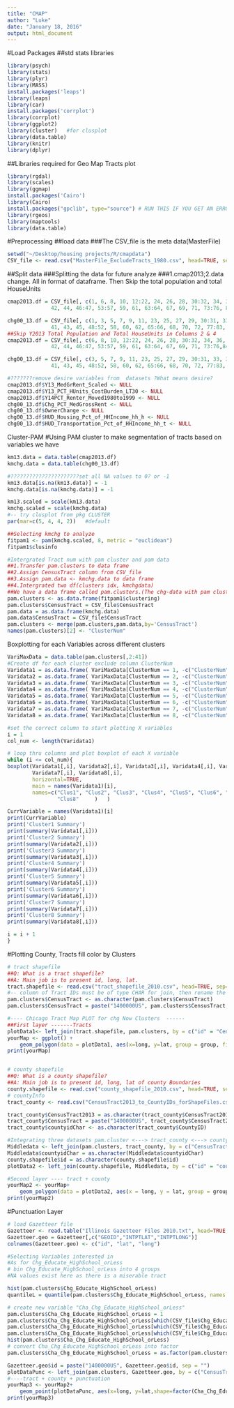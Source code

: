```yaml
---
title: "CMAP"
author: "Luke"
date: "January 18, 2016"
output: html_document
---
```

#Load Packages
##std stats libraries
```r
library(psych)
library(stats)
library(plyr)
library(MASS)
install.packages('leaps')
library(leaps)
library(car)
install.packages('corrplot')
library(corrplot)
library(ggplot2)
library(cluster)   #for clusplot
library(data.table)
library(knitr)
library(dplyr)
```
##Libraries required for Geo Map Tracts plot
```r
library(rgdal)
library(scales)
library(ggmap)
install.packages('Cairo')
library(Cairo)
install.packages("gpclib", type="source") # RUN THIS IF YOU GET AN ERROR ON 'fortify' BELOW
library(rgeos)
library(maptools)
library(data.table)
```
#Preprocessing
##load data
###The CSV_file is the meta data(MasterFile)
```r
setwd("~/Desktop/housing projects/R/cmapdata")
CSV_file <- read.csv("MasterFile_ExcludeTracts_1980.csv", head=TRUE, sep=",", stringsAsFactors = F)
```
##Split data
###Splitting the data for future analyze 
###1.cmap2013;2.data change. All in format of dataframe. Then Skip the total population and total HouseUnits
```r
cmap2013.df = CSV_file[, c(1, 6, 8, 10, 12:22, 24, 26, 28, 30:32, 34, 36, 38, 40,
              42, 44, 46:47, 53:57, 59, 61, 63:64, 67, 69, 71, 73:76, 84, 86)]  

chg00_13.df = CSV_file[, c(1, 3, 5, 7, 9, 11, 23, 25, 27, 29, 30:31, 33, 35, 37, 39,
              41, 43, 45, 48:52, 58, 60, 62, 65:66, 68, 70, 72, 77:83, 85, 87)]
##Skip Y2013 Total Population and Total HouseUnits in Columns 2 & 4
cmap2013.df = CSV_file[, c(6, 8, 10, 12:22, 24, 26, 28, 30:32, 34, 36, 38, 40,
              42, 44, 46:47, 53:57, 59, 61, 63:64, 67, 69, 71, 73:76,84, 86)]  

chg00_13.df = CSV_file[, c(3, 5, 7, 9, 11, 23, 25, 27, 29, 30:31, 33, 35, 37, 39,
              41, 43, 45, 48:52, 58, 60, 62, 65:66, 68, 70, 72, 77:83, 85, 87:90)] 

#???????remove desire variables from  datasets ?What means desire?
cmap2013.df$Y13_MedGrRent_Scaled <- NULL
cmap2013.df$Y13_PCT_HUnits_CostBurden_LT30 <- NULL
cmap2013.df$Y14PCT_Renter_Moved1980to1999 <- NULL
chg00_13.df$Chg_PCT_MedGrossRent <- NULL
chg00_13.df$OwnerChange <- NULL
chg00_13.df$HUD_Housing_Pct_of_HHIncome_hh_h <- NULL
chg00_13.df$HUD_Transportation_Pct_of_HHIncome_hh_t <- NULL
```

Cluster-PAM
#Using PAM cluster to make segmentation of tracts based on variables we have
```r
km13.data = data.table(cmap2013.df)
kmchg.data = data.table(chg00_13.df)

#??????????????????????set all NA values to 0? or -1
km13.data[is.na(km13.data)] = -1
kmchg.data[is.na(kmchg.data)] = -1

km13.scaled = scale(km13.data)
kmchg.scaled = scale(kmchg.data)
#-- try clusplot from pkg CLUSTER
par(mar=c(5, 4, 4, 2))   #default

##Selecting kmchg to analyze
fitpam1 <- pam(kmchg.scaled, 8, metric = "euclidean")
fitpam1$clusinfo

#Intergrated Tract num with pam cluster and pam data
##1.Transfer pam.clusters to data frame
##2.Assign CensusTract column from CSV_file
##3.Assign pam.data <- kmchg.data to data frame
##4.Intergrated two df(clusters idx, kmchgdata)
##We have a data frame called pam.clusters.(The chg-data with pam cluster idx)
pam.clusters <- as.data.frame(fitpam1$clustering)
pam.clusters$CensusTract = CSV_file$CensusTract
pam.data = as.data.frame(kmchg.data)
pam.data$CensusTract = CSV_file$CensusTract
pam.clusters <- merge(pam.clusters,pam.data,by='CensusTract')
names(pam.clusters)[2] <- "ClusterNum"
```

Boxplotting for each Variables across different clusters
```r
VariMaxData = data.table(pam.clusters[,2:41])
#Create df for each cluster exclude column ClusterNum
Varidata1 = as.data.frame( VariMaxData[ClusterNum == 1, -c("ClusterNum"), with=FALSE ] )
Varidata2 = as.data.frame( VariMaxData[ClusterNum == 2, -c("ClusterNum"), with=FALSE ] )
Varidata3 = as.data.frame( VariMaxData[ClusterNum == 3, -c("ClusterNum"), with=FALSE ] )
Varidata4 = as.data.frame( VariMaxData[ClusterNum == 4, -c("ClusterNum"), with=FALSE ] )
Varidata5 = as.data.frame( VariMaxData[ClusterNum == 5, -c("ClusterNum"), with=FALSE ] )
Varidata6 = as.data.frame( VariMaxData[ClusterNum == 6, -c("ClusterNum"), with=FALSE ] )
Varidata7 = as.data.frame( VariMaxData[ClusterNum == 7, -c("ClusterNum"), with=FALSE ] )
Varidata8 = as.data.frame( VariMaxData[ClusterNum == 8, -c("ClusterNum"), with=FALSE ] )

#set the correct column to start plotting X variables
i = 1
col_num <- length(Varidata1)

# loop thru columns and plot boxplot of each X variable
while (i <= col_num){
boxplot(Varidata1[,i], Varidata2[,i], Varidata3[,i], Varidata4[,i], Varidata5[,i], Varidata6[,i],
        Varidata7[,i], Varidata8[,i],  
        horizontal=TRUE,
        main = names(Varidata1)[i],
        names=c("Clus1", "Clus2", "Clus3", "Clus4", "Clus5", "Clus6", "Clus7",
                "Clus8"     )   )

CurrVariable = names(Varidata1)[i]
print(CurrVariable)
print('Cluster1 Summary')
print(summary(Varidata1[,i]))
print('Cluster2 Summary')
print(summary(Varidata2[,i]))
print('Cluster3 Summary')
print(summary(Varidata3[,i]))
print('Cluster4 Summary')
print(summary(Varidata4[,i]))
print('Cluster5 Summary')
print(summary(Varidata5[,i]))
print('Cluster6 Summary')
print(summary(Varidata6[,i]))
print('Cluster7 Summary')
print(summary(Varidata7[,i]))
print('Cluster8 Summary')
print(summary(Varidata8[,i]))

i = i + 1
}
```

#Plotting County, Tracts fill color by Clusters
```r
# tract shapefile
##Q: What is a tract shapefile?
##A: Main job is to present id, long, lat.
tract.shapefile <- read.csv("tract_shapefile_2010.csv", head=TRUE, sep=",", stringsAsFactors = F)
#-- column of Tract IDs must be of type CHAR for join, then rename the CensusTract: With 1400000US
pam.clusters$CensusTract <- as.character(pam.clusters$CensusTract) 
pam.clusters$CensusTract = paste("1400000US", pam.clusters$CensusTract, sep = "")

#---- Chicago Tract Map PLOT for chg Now Clusters  ------
##First layer -------Tracts
plotData1<- left_join(tract.shapefile, pam.clusters, by = c("id" = "CensusTract")) #join data to the map data
yourMap <- ggplot() +
    geom_polygon(data = plotData1, aes(x=long, y=lat, group = group, fill = factor(ClusterNum)), colour = "black", size = 0.15)
print(yourMap)


# county shapefile
##Q: What is a county shapefile?
##A: Main job is to present id, long, lat of county Boundaries
county.shapefile <- read.csv("county_shapefile_2010.csv", head=TRUE, sep=",", stringsAsFactors = F)
# countyInfo
tract_county <- read.csv("CensusTract2013_to_CountyIDs_forShapeFiles.csv", head=TRUE, sep=",", stringsAsFactors = F)

tract_county$CensusTract2013 = as.character(tract_county$CensusTract2013)
tract_county$CensusTract = paste("1400000US", tract_county$CensusTract2013, sep = "")
tract_county$countyidChar <- as.character(tract_county$CountyID)

#Integrating three datasets pam.cluster <---> tract_county <---> county.shapefile
Middledata <- left_join(pam.clusters, tract_county, by = c("CensusTract" = "CensusTract")) 
Middledata$countyidChar = as.character(Middledata$countyidChar)
county.shapefile$id = as.character(county.shapefile$id)
plotData2 <- left_join(county.shapefile, Middledata, by = c("id" = "countyidChar"))

#Second layer ---- tract + county
yourMap2 <- yourMap+
    geom_polygon(data = plotData2, aes(x = long, y = lat, group = group), colour = "white", fill = NA)
print(yourMap2)
```

#Punctuation Layer
```r
# load Gazetteer file
Gazetteer <- read.table("Illinois Gazetteer Files 2010.txt", head=TRUE, stringsAsFactors = F)
Gazetteer.geo = Gazetteer[,c("GEOID","INTPTLAT","INTPTLONG")]
colnames(Gazetteer.geo) <- c("id", "lat", "long")

#Selecting Variables interested in 
#As for Chg_Educate_HighSchool_orLess
# bin Chg_Educate_HighSchool_orLess into 4 groups
#NA values exist here as there is a miserable tract

hist(pam.clusters$Chg_Educate_HighSchool_orLess)
quantileL = quantile(pam.clusters$Chg_Educate_HighSchool_orLess, names = FALSE,na.rm=TRUE)

# create new variable "Cha_Chg_Educate_HighSchool_orLess"
pam.clusters$Cha_Chg_Educate_HighSchool_orLess = 1
pam.clusters$Cha_Chg_Educate_HighSchool_orLess[which(CSV_file$Chg_Educate_HighSchool_orLess>quantileL[2])] = 2
pam.clusters$Cha_Chg_Educate_HighSchool_orLess[which(CSV_file$Chg_Educate_HighSchool_orLess>quantileL[3])] = 3
pam.clusters$Cha_Chg_Educate_HighSchool_orLess[which(CSV_file$Chg_Educate_HighSchool_orLess>quantileL[4])] = 4
hist(pam.clusters$Cha_Chg_Educate_HighSchool_orLess)
# convert Cha_Chg_Educate_HighSchool_orLess into factor
pam.clusters$Cha_Chg_Educate_HighSchool_orLess = as.factor(pam.clusters$Cha_Chg_Educate_HighSchool_orLess)

Gazetteer.geo$id = paste("1400000US", Gazetteer.geo$id, sep = "")
plotDataPunc <- left_join(pam.clusters, Gazetteer.geo, by = c("CensusTract" = "id")) #join data to the map data
#----tract + county + punctuation
yourMap3 <- yourMap2+
    geom_point(plotDataPunc, aes(x=long, y=lat,shape=factor(Cha_Chg_Educate_HighSchool_orLess)))
print(yourMap3)
```